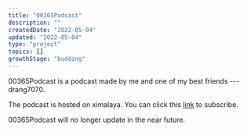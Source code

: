 ```yaml
---
title: "00365Podcast"
description: ""
createdDate: "2022-05-04"
updated: "2022-05-04"
type: "project"
topics: []
growthStage: "budding"
---
```


00365Podcast is a podcast made by me and one of my best friends --- drang7070.

The podcast is hosted on ximalaya. You can click this [link](https://www.ximalaya.com/album/46121707) to subscribe.

00365Podcast will no longer update in the near future.
